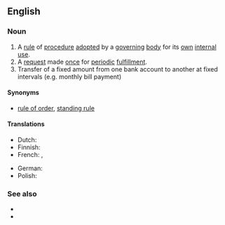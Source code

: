 ==English==

===Noun===
{{en-noun}}

# A [[rule]] of [[procedure]] [[adopt]]ed by a [[governing]] [[body]] for its [[own]] [[internal]] [[use]].
# A [[request]] made [[once]] for [[periodic]] [[fulfillment]].
# Transfer of a fixed amount from one bank account to another at fixed intervals (e.g. monthly bill payment)

====Synonyms====
* {{sense|rule of procedure}} [[rule of order]], [[standing rule]]

====Translations====
{{trans-top|Regular transfer of fixed sum between bank accounts}}
* Dutch: {{t+|nl|domiciliëring|f}}
* Finnish: {{t|fi|maksupalvelusopimus}}
* French: {{t+|fr|domiciliation|f}}, {{t|fr|ordre permanent|m}}
{{trans-mid}}
* German: {{t+|de|Dauerauftrag|m}}
* Polish: {{t|pl|zlecenie stałe}}
{{trans-bottom}}

===See also===
* {{pedialite}}
* {{l|en|payment order}}